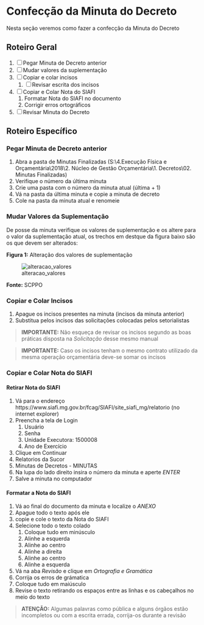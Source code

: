# Confecção da Minuta do Decreto 
Nesta seção veremos como fazer a confecção da Minuta do Decreto

## Roteiro Geral 
1. [ ] Pegar Minuta de Decreto anterior 
1. [ ] Mudar valores da suplementação 
1. [ ] Copiar e colar incisos 
	1. [ ] Revisar escrita dos incisos
1. [ ] Copiar e Colar Nota do SIAFI
	1. Formatar Nota do SIAFI no documento
	1. Corrigir erros ortográficos 
1. [ ] Revisar Minuta do Decreto 

## Roteiro Específico 

###  Pegar Minuta de Decreto anterior
1. Abra a pasta de Minutas Finalizadas (S:\4.Execução Física e Orçamentária\DCMEFO\2018\2. Núcleo de Gestão Orçamentária\1. Decretos\02. Minutas Finalizadas)
1. Verifique o número da última minuta 
1. Crie uma pasta com o número da minuta atual (última + 1)
1. Vá na pasta da última minuta e copie a minuta de decreto 
1. Cole na pasta da minuta atual e renomeie 

###  Mudar Valores da Suplementação
De posse da minuta verifique os valores de suplementação e os altere para o valor da suplementação atual, os trechos em destque da figura baixo são os que devem ser alterados:

**Figura 1:** Alteração dos valores de suplementação 

![alteracao_valores](img/alteracao_valores.JPG)

**Fonte:** SCPPO 

###  Copiar e Colar Incisos 
1. Apague os incisos presentes na minuta (incisos da minuta anterior)
1. Substitua pelos incisos das solicitações colocadas pelos setorialistas 

>
**IMPORTANTE:** Não esqueça de revisar os incisos segundo as boas práticas disposta na *Solicitação* desse mesmo manual 

>
**IMPORTANTE:** Caso os incisos tenham o mesmo contrato utilizado da mesma operação orçamentária deve-se somar os incisos 

###  Copiar e Colar Nota do SIAFI 

####  Retirar Nota do SIAFI
1. Vá para o endereço https://www.siafi.mg.gov.br/fcag/SIAFI/site_siafi_mg/relatorio (no internet explorer)
1. Preencha a tela de Login
	1. Usuário
	1. Senha
	1. Unidade Executora: 1500008
	1. Ano de Exercício
1. Clique em Continuar
1. Relatorios da Sucor
1. Minutas de Decretos - MINUTAS
1. Na lupa do lado direito insira o número da minuta e aperte *ENTER*
1. Salve a minuta no computador 

####  Formatar a Nota do SIAFI 
1. Vá ao final do documento da minuta e localize o *ANEXO*
1. Apague todo o texto após ele 
1. copie e cole o texto da Nota do SIAFI 
1. Selecione todo o texto colado 
	1. Coloque tudo em minúsculo
	1. Alinhe a esquerda
	1. Alinhe ao centro
	1. Alinhe a direita
	1. Alinhe ao centro
	1. Alinhe a esquerda
1. Vá na aba *Revisão* e clique em *Ortografia e Gramática*
1. Corrija os erros de grámatica
1. Coloque tudo em maiúsculo 
1. Revise o texto retirando os espaços entre as linhas e os cabeçalhos no meio do texto 

>
**ATENÇÃO:** Algumas palavras como pública e alguns órgãos estão incompletos ou com a escrita errada, corrija-os durante a revisão
